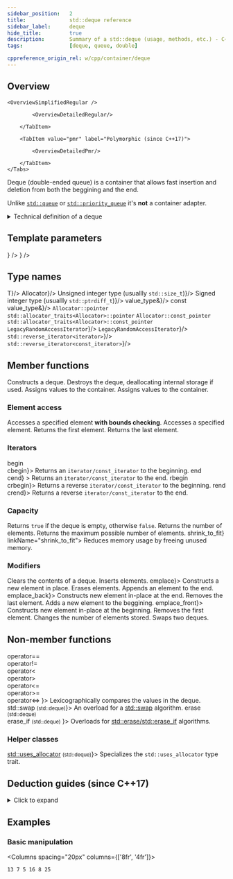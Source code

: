 ```yaml
---
sidebar_position:	2
title:				std::deque reference
sidebar_label:		deque
hide_title:			true
description:		Summary of a std::deque (usage, methods, etc.) - C++ Language
tags:				[deque, queue, double]

cppreference_origin_rel: w/cpp/container/deque
---
```



<!------------------ Codes ----------------->

<!-- Further Examples -->

<!-- Overview -->

<!-- Deduction Guides -->


<NotFinished />

## Overview

<Tabs>
<TabItem value="simplified" label="Simplified (since C++98)" default>

	<OverviewSimplifiedRegular />

</TabItem>
<TabItem value="detailed" label="Detailed">
	<Tabs>
		<TabItem value="regular" label="Regular (since C++98)" default>

			<OverviewDetailedRegular/>

		</TabItem>

		<TabItem value="pmr" label="Polymorphic (since C++17)">

			<OverviewDetailedPmr/>

		</TabItem>
	</Tabs>
</TabItem>
</Tabs>

Deque (double-ended queue) is a container that allows fast insertion and deletion from both the beggining and the end.

Unlike [`std::queue`](/docs/std/containers/queues/queue) or [`std::priority_queue`](/docs/std/containers/queues/priority_queue) it's **not** a container adapter.

<details>
<summary>Technical definition of a deque</summary>
<div>

[`std::deque`](/docs/std/containers/queues/deque) (double-ended queue) is an indexed sequence container that allows fast insertion and deletion at both its beginning and its end. 
In addition, insertion and deletion at either end of a deque never invalidates pointers or references to the rest of the elements.

As opposed to [`std::vector`](/docs/std/containers/arrays/vector), the elements of a deque are not stored contiguously: typical implementations use a sequence of individually allocated fixed-size arrays, with additional bookkeeping, which means indexed access to deque must perform two pointer dereferences, compared to vector's indexed access which performs only one.

The storage of a deque is automatically expanded and contracted as needed. Expansion of a deque is cheaper than the expansion of a [`std::vector`](/docs/std/containers/vector) because it does not involve copying of the existing elements to a new memory location. On the other hand, deques typically have large minimal memory cost; a deque holding just one element has to allocate its full internal array (e.g. 8 times the object size on 64-bit libstdc++; 16 times the object size or 4096 bytes, whichever is larger, on 64-bit libc++).

The complexity (efficiency) of common operations on deques is as follows:  
 - Random access - constant **(O(1))**
 - Insertion or removal of elements at the end or beginning - constant **(O(1))**
 - Insertion or removal of elements - linear **(O(n))**

[`std::deque`](/docs/std/containers/queues/deque) meets the requirements of [`Container`](/docs/std/named_req/Container), [`AllocatorAwareContainer`](/docs/std/named_req/AllocatorAwareContainer), [`SequenceContainer`](/docs/std/named_req/SequenceContainer) and [`ReversibleContainer`](/docs/std/named_req/ReversibleContainer).

</div>
</details>

<ClassSummary name="deque" namespaces="std" folder="queue" headerName="queue">

## Template parameters
<SymbolTable noTraits>
	<Symbol
			name="T"
			desc={<TemplateParamTExplanation/>}
		/>
	<Symbol
			name="Allocator"
			desc={<TemplateParamAllocatorExplanation/>}
		/>
</SymbolTable>

## Type names

<SymbolTable>
	<Symbol pub name="value_type"				desc={<code>T</code>}/>
	<Symbol pub name="allocator_type" 			desc={<code>Allocator</code>}/>
	<Symbol pub name="size_type"				desc={<>Unsigned integer type (usuallly <code>std::size_t</code>)</>}/>
	<Symbol pub name="difference_type"			desc={<>Signed integer type (usuallly <code>std::ptrdiff_t</code>)</>}/>
	<Symbol pub name="reference"				desc={<code>value_type&</code>}/>
	<Symbol pub name="const_reference"			desc={<code>const value_type&</code>}/>
	<Symbol pub name="pointer">
		<Until v="cpp11"><code>Allocator::pointer</code></Until><br/>
		<Since v="cpp11"><code>std::allocator_traits&lt;Allocator&gt;::pointer</code></Since>
	</Symbol>
	<Symbol pub name="const_pointer">
		<Until v="cpp11"><code>Allocator::const_pointer</code></Until><br/>
		<Since v="cpp11"><code>std::allocator_traits&lt;Allocator&gt;::const_pointer</code></Since>
	</Symbol>
	<Symbol pub name="iterator"					desc={<a href="/docs/named_req/LegacyRandomAccessIterator"><code>LegacyRandomAccessIterator</code></a>}/>
	<Symbol pub name="const_iterator"			desc={<a href="/docs/named_req/LegacyRandomAccessIterator"><code>LegacyRandomAccessIterator</code></a>}/>
	<Symbol pub name="reverse_iterator"			desc={<a href="#"><code>std::reverse_iterator&lt;iterator&gt;</code></a>}/>
	<Symbol pub name="const_reverse_iterator"	desc={<a href="#"><code>std::reverse_iterator&lt;const_iterator&gt;</code></a>}/>
</SymbolTable>

## Member functions

<SymbolTable>
	<Symbol pub autoLink linkName="constructors" name="(constructors)">
		Constructs a deque.
	</Symbol>
	<Symbol pub autoLink linkName="destructor" name="(destructor)">
		Destroys the deque, deallocating internal storage if used.
	</Symbol>
	<Symbol pub autoLink linkName="operator_assign" name="operator=">
		Assigns values to the container.
	</Symbol>
	<Symbol pub autoLink name="assign">
		Assigns values to the container.
	</Symbol>
	<Symbol pub autoLink name="get_allocator"
			desc="Returns the associated allocator."
		/>
</SymbolTable>

### Element access

<SymbolTable>
	<Symbol pub autoLink name="at">
		Accesses a specified element <b>with bounds checking</b>.
	</Symbol>
	<Symbol pub autoLink linkName="operator_subscript" name="operator[]">
		Accesses a specified element.
	</Symbol>
	<Symbol pub autoLink name="front">
		Returns the first element.
	</Symbol>
	<Symbol pub autoLink name="back">
		Returns the last element.
	</Symbol>
</SymbolTable>

### Iterators

<SymbolTable>
	<Symbol pub autoLink linkName="begin" name={<>begin<br/><Since v="cpp11">cbegin</Since></>}>
		Returns an <code>iterator/const_iterator</code> to the beginning.
	</Symbol>
	<Symbol pub autoLink linkName="end" name={<>end<br/><Since v="cpp11">cend</Since></>} >
		Returns an <code>iterator/const_iterator</code> to the end.
	</Symbol>
	<Symbol pub autoLink linkName="rbegin" name={<>rbegin<br/><Since v="cpp11">crbegin</Since></>}>
		Returns a reverse <code>iterator/const_iterator</code> to the beginning.
	</Symbol>
	<Symbol pub autoLink linkName="rend" name={<>rend<br/><Since v="cpp11">crend</Since></>}>
		Returns a reverse <code>iterator/const_iterator</code> to the end.
	</Symbol>
</SymbolTable>

### Capacity

<SymbolTable>
	<Symbol pub autoLink name="empty">
		Returns <code>true</code> if the deque is empty, otherwise <code>false</code>.
	</Symbol>
	<Symbol pub autoLink name="size">
		Returns the number of elements.
	</Symbol>
	<Symbol pub autoLink name="max_size">
		Returns the maximum possible number of elements.
	</Symbol>
	<Symbol pub autoLink name={<Since v='cpp11'>shrink_to_fit</Since>} linkName="shrink_to_fit">
		Reduces memory usage by freeing unused memory.
	</Symbol>
</SymbolTable>

### Modifiers

<SymbolTable>
	<Symbol pub autoLink name="clear">
		Clears the contents of a deque.
	</Symbol>
	<Symbol pub autoLink name="insert">
		Inserts elements.
	</Symbol>
	<Symbol pub autoLink linkName="emplace" name={<Since v='cpp11'>emplace</Since>}>
		Constructs a new element in place.
	</Symbol>
	<Symbol pub autoLink name="erase">
		Erases elements.
	</Symbol>
	<Symbol pub autoLink name="push_back">
		Appends an element to the end.
	</Symbol>
	<Symbol pub autoLink linkName="emplace_back" name={<Since v='cpp11'>emplace_back</Since>}>
		Constructs new element in-place at the end.
	</Symbol>
	<Symbol pub autoLink name="pop_back">
		Removes the last element.
	</Symbol>
	<Symbol pub autoLink name="push_front">
		Adds a new element to the beggining.
	</Symbol>
	<Symbol pub autoLink linkName="emplace_front" name={<Since v='cpp11'>emplace_front</Since>}>
		Constructs new element in-place at the beginning.
	</Symbol>
	<Symbol pub autoLink name="pop_front">
		Removes the first element.
	</Symbol>
	<Symbol pub autoLink name="resize">
		Changes the number of elements stored.
	</Symbol>
	<Symbol pub autoLink name="swap">
		Swaps two deques.
	</Symbol>
</SymbolTable>

## Non-member functions

<!-- TODO: Use <Since v="cpp20"... on erase and erase_if once the block is sensibly formatted -->

<SymbolTable noTraits>
	<Symbol name={<>
				operator==<br/>
				<Removed v="cpp20">operator!=</Removed> <br/>
				<Removed v="cpp20">operator&lt;</Removed> <br/>
				<Removed v="cpp20">operator&gt;</Removed> <br/>
				<Removed v="cpp20">operator&lt;=</Removed> <br/>
				<Removed v="cpp20">operator&gt;=</Removed> <br/>
				<Since v="cpp20">operator&lt;=&gt;</Since>
			</>}>
		Lexicographically compares the values in the deque.
	</Symbol>
	<Symbol name={<>std::swap <small>(std::deque)</small></>}>
		An overload for a <a href="#">std::swap</a> algorithm.
	</Symbol>
	<Symbol name={<>
				erase <small>(std::deque)</small><br/>
				erase_if <small>(std::deque)</small>
			</>}>
		Overloads for <a href="#">std::erase/std::erase_if</a> algorithms.
	</Symbol>
</SymbolTable>

### Helper classes

<SymbolTable noTraits>
	<Symbol name={<><a href="#">std::uses_allocator</a> <small>(std::deque)</small></>}>
		Specializes the <code>std::uses_allocator</code> type trait.
	</Symbol>
</SymbolTable>

</ClassSummary>


## Deduction guides (since C++17)
<details>
<summary>Click to expand</summary>
<div>
	<DeductionGuides />
</div>
</details>

## Examples

### Basic manipulation

<Columns spacing="20px" columns={['8fr', '4fr']}>
<div>

<CustomCodeBlock withTitle>
	<FurtherExampleCreateAddPrint />
</CustomCodeBlock>

</div>
<div>

```plaintext title="Result"
13 7 5 16 8 25
```

</div>
</Columns>
